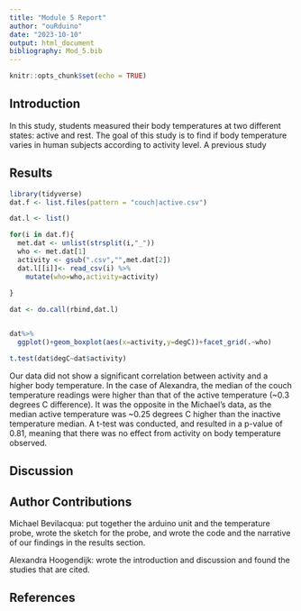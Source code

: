```yaml
---
title: "Module 5 Report"
author: "ouRduino"
date: "2023-10-10"
output: html_document
bibliography: Mod_5.bib
---
```


```r
knitr::opts_chunk$set(echo = TRUE)
```
## Introduction
In this study, students measured their body temperatures at two different states: active and rest. The goal of this study is to find if body temperature varies in human subjects according to activity level. A previous study 


## Results


```r
library(tidyverse)
dat.f <- list.files(pattern = "couch|active.csv") 

dat.l <- list() 

for(i in dat.f){
  met.dat <- unlist(strsplit(i,"_")) 
  who <- met.dat[1] 
  activity <- gsub(".csv","",met.dat[2]) 
  dat.l[[i]]<- read_csv(i) %>%
    mutate(who=who,activity=activity)
  
}

dat <- do.call(rbind,dat.l) 


dat%>%
  ggplot()+geom_boxplot(aes(x=activity,y=degC))+facet_grid(.~who) 

t.test(dat$degC~dat$activity)
```

Our data did not show a significant correlation between activity and a higher body temperature. In the case of Alexandra, the median of the couch temperature readings were higher than that of the active temperature (~0.3 degrees C difference). It was the opposite in the Michael's data, as the median active temperature was ~0.25 degrees C higher than the inactive temperature median. A t-test was conducted, and resulted in a p-value of 0.81, meaning that there was no effect from activity on body temperature observed. 

## Discussion


## Author Contributions
Michael Bevilacqua: put together the arduino unit and the temperature probe, wrote the sketch for the probe, and wrote the code and the narrative of our findings in the results section. 

Alexandra Hoogendijk: wrote the introduction and discussion and found the studies that are cited. 

## References


